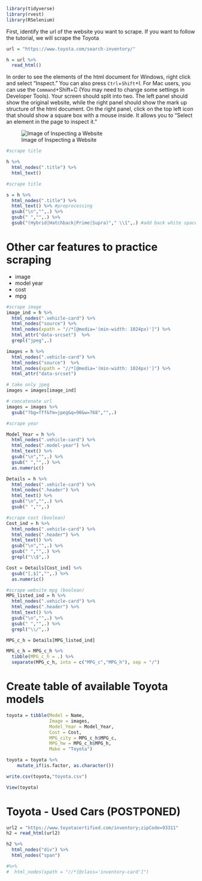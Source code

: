 ```r
library(tidyverse)
library(rvest)
library(RSelenium)
```
First, identify the url of the website you want to scrape. If you want to follow the tutorial, we will scrape the Toyota
```r
url = "https://www.toyota.com/search-inventory/"

```

```r

h = url %>% 
  read_html()

```

In order to see the elements of the html document for Windows, right click and select "Inspect." You can also press `Ctrl`+`Shift`+I. For Mac users, you can use the `Command`+Shift+C (You may need to change some settings in Developer Tools). Your screen should split into two. The left panel should show the original website, while the right panel should show the mark up structure of the html document. On the right panel, click on the top left icon that should show a square box with a mouse inside. It allows you to "Select an element in the page to inspect it."

![Image of Inspecting a Website](inspect_titles.png)

```r

#scrape title

h %>% 
  html_nodes(".title") %>% 
  html_text()


```

```r

#scrape title

s = h %>% 
  html_nodes(".title") %>% 
  html_text() %>% #preprocessing 
  gsub("\n","",.) %>% 
  gsub(" ","",.) %>% 
  gsub("(Hybrid|Hatchback|Prime|Supra)"," \\1",.) #add back white space between names


```


# Other car features to practice scraping

- image
- model year
- cost
- mpg
```r
#scrape image
image_ind = h %>% 
  html_nodes(".vehicle-card") %>% 
  html_nodes("source") %>% 
  html_nodes(xpath = "//*[@media='(min-width: 1024px)']") %>% 
  html_attr("data-srcset")  %>% 
  grepl("jpeg",.)

images = h %>% 
  html_nodes(".vehicle-card") %>% 
  html_nodes("source")  %>% 
  html_nodes(xpath = "//*[@media='(min-width: 1024px)']") %>% 
  html_attr("data-srcset")

# take only jpeg
images = images[image_ind]

# concatenate url
images = images %>% 
  gsub("?bg=fff&fm=jpeg&q=90&w=768","",.)

#scrape year

Model_Year = h %>% 
  html_nodes(".vehicle-card") %>% 
  html_nodes(".model-year") %>%
  html_text() %>% 
  gsub("\n","",.) %>% 
  gsub(" ","",.) %>% 
  as.numeric()

Details = h %>% 
  html_nodes(".vehicle-card") %>% 
  html_nodes(".header") %>%
  html_text() %>% 
  gsub("\n","",.) %>% 
  gsub(" ","",.)

#scrape cost (boolean)
Cost_ind = h %>% 
  html_nodes(".vehicle-card") %>% 
  html_nodes(".header") %>%
  html_text() %>% 
  gsub("\n","",.) %>% 
  gsub(" ","",.) %>% 
  grepl("\\$",.)

Cost = Details[Cost_ind] %>% 
  gsub("[,$]","",.) %>% 
  as.numeric()

#scrape website mpg (boolean)
MPG_listed_ind = h %>% 
  html_nodes(".vehicle-card") %>% 
  html_nodes(".header") %>%
  html_text() %>% 
  gsub("\n","",.) %>% 
  gsub(" ","",.) %>% 
  grepl("\\/",.)

MPG_c_h = Details[MPG_listed_ind]

MPG_c_h = MPG_c_h %>% 
  tibble(MPG_c_h = .) %>% 
  separate(MPG_c_h, into = c("MPG_c","MPG_h"), sep = "/")
```

# Create table of available Toyota models
```r
toyota = tibble(Model = Name, 
                Image = images,
                Model_Year = Model_Year,
                Cost = Cost,
                MPG_city = MPG_c_h$MPG_c,
                MPG_hw = MPG_c_h$MPG_h,
                Make = "Toyota")

toyota = toyota %>% 
    mutate_if(is.factor, as.character())

write.csv(toyota,"toyota.csv")

View(toyota)
```

# Toyota - Used Cars (POSTPONED)
```r
url2 = "https://www.toyotacertified.com/inventory;zipCode=93311"
h2 = read_html(url2)

h2 %>% 
  html_nodes("div") %>% 
  html_nodes("span")

#%>% 
#  html_nodes(xpath = "//*[@class='inventory-card']")
  
```